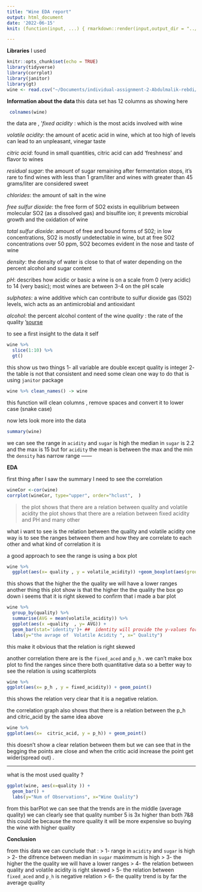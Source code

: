 ```yaml
---
title: "Wine EDA report"
output: html_document
date: '2022-06-15'
knit: (function(input, ...) { rmarkdown::render(input,output_dir = "../")})

---
```



**Libraries** I used 
```r
knitr::opts_chunk$set(echo = TRUE)
library(tidyverse)
library(corrplot)
library(janitor)
library(gt)
wine <- read.csv("~/Documents/individual-assignment-2-Abdulmalik-rebdi/data/winequality-red.csv")

```

**Information about the data **
this data set has 12 columns as showing here 


```r

 colnames(wine)
```

the data are ,
'*fixed acidity*  : which is the most acids involved with wine 

*volatile acidity*: the amount of acetic acid in wine, which at too high of levels can lead to an unpleasant, vinegar taste

*citric acid*: found in small quantities, citric acid can add ‘freshness’ and flavor to wines

*residual sugar*: the amount of sugar remaining after fermentation stops, it’s rare to find wines with less than 1 gram/liter and wines with greater than 45 grams/liter are considered sweet

*chlorides*: the amount of salt in the wine

*free sulfur dioxide*: the free form of SO2 exists in equilibrium between molecular SO2 (as a dissolved gas) and bisulfite ion; it prevents microbial growth and the oxidation of wine

 *total sulfur dioxide*: amount of free and bound forms of S02; in low concentrations, SO2 is mostly undetectable in wine, but at free SO2 concentrations over 50 ppm, SO2 becomes evident in the nose and taste of wine

 *density*: the density of water is close to that of water depending on the percent alcohol and sugar content

 *pH*: describes how acidic or basic a wine is on a scale from 0 (very acidic) to 14 (very basic); most wines are between 3-4 on the pH scale

*sulphates*: a wine additive which can contribute to sulfur dioxide gas (S02) levels, wich acts as an antimicrobial and antioxidant

 *alcohol*: the percent alcohol content of the wine
 *quality* : the rate of the quality '[sourse](https://rstudio-pubs-static.s3.amazonaws.com/57835_c4ace81da9dc45438ad0c286bcbb4224.html#:~:text=1%20%2D%20fixed%20acidity%3A%20most%20acids,to%20an%20unpleasant%2C%20vinegar%20taste)

to see a first insight to the data it self   

```r

wine %>% 
  slice(1:10) %>% 
  gt()

```
this show us two things 
1- all variable are double except quality is integer 
2- the table is not that consistent and need some clean one way to do that is using `janitor` package 
```r
wine %>% clean_names() -> wine
```
this function will clean columns , remove spaces and convert it to lower case (snake case)



now lets look more into the data 
```r
summary(wine)
```
we can see the range in `acidity`  and `sugar`  is high 
the median in `sugar` is 2.2 and the max is 15 but for `acidity` the mean is between the max and the min 
the `density` has narrow range
------

**EDA**

first thing after I saw the summary I need to see the correlation  
```r

wineCor <-cor(wine)
corrplot(wineCor, type="upper", order="hclust",  )
```

> the plot shows that there are a relation between quality and volatile acidity 
> the plot shows that there are  a relation between fixed acidity and PH
and many other

what i want to see is the relation between the quality and volatile acidity 
  one way is to see the ranges between them and how they are correlate to each other and what kind of correlation it is 

a good approach to see the range is using a box plot 

```r
wine %>% 
  ggplot(aes(x= quality , y = volatile_acidity)) +geom_boxplot(aes(group = cut_width(quality, 0.25))) 
```
this shows that the higher the the quality we will have a lower ranges 
another thing this plot show is that the higher the the quality the box go down i seems that it is right skewed 
to confirm that i made a bar plot 

```r
wine %>% 
  group_by(quality) %>% 
  summarise(AVG = mean(volatile_acidity)) %>% 
  ggplot(aes(x =quality  , y= AVG)) + 
  geom_bar(stat='identity')+ ##  identity will provide the y-values for the barplot, rather than counting the aggregate number 
  labs(y="the avrage of  Volatile Acidity ", x=" Quality")
```
this make it obvious that the relation is right skewed

another correlation there are is the `fixed_aced` and `p_h` .
we can't make box plot to find the ranges since there both quantitative data so a better way to see the relation is using scatterplots
```r
wine %>% 
ggplot(aes(x= p_h , y = fixed_acidity)) + geom_point()
```

this shows the relation very clear that it is a negative relation.


the correlation graph also shows that there is a relation between the p_h and citric_acid by the same idea above 

```r
wine %>% 
ggplot(aes(x=  citric_acid, y = p_h)) + geom_point()
```
this doesn't show a clear relation between them but we can see that in the begging the points are close and when the critic acid increase the point get wider(spread out) .

--------
what is the most used quality ? 

```r
ggplot(wine, aes(x=quality )) +
  geom_bar() + 
  labs(y="Num of Observations", x="Wine Quality")
```
from this barPlot we can see that the trends are in the middle (average quality)  we can clearly see that quality number 5 is 3x higher than both 7&8
 this could be because the more quality it will be more expensive so buying the wine with higher quality 


**Conclusion**

from this data we can cunclude that :
> 1- range in `acidity`  and `sugar`  is high 
> 2- the difrence between median in `sugar`  maximmum is high
> 3- the higher the the quality we will have a lower ranges 
> 4- the relation between  quality and volatile acidity  is right skewed 
> 5- the relation between `fixed_aced` and `p_h` is negative relation
> 6- the quality trend is by far the average quality 


